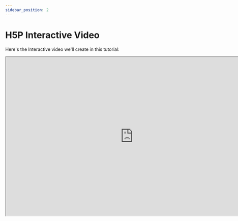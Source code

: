 ```yaml
---
sidebar_position: 2
---
```


# H5P Interactive Video

Here's the Interactive video we'll create in this tutorial:

<iframe
  class="edlib-iframe"
  title="H5P Interactive video: Develop simple mobile games"
  width="800"
  height="500"
  src="https://www.edlib.com/s/resources/50e41e41-d065-491e-8f5b-9f3c4a1478d2"
/>
<div class="text--center">
    <em>H5P Interactive video: Develop simple mobile games</em>
    <br/>
    <br/>
</div>

The Interactive video content type allows you to add interactions on top of video clips. Interactions such as images, elaborating text, links and quizzes pop up while the learner watches the video.

:::tip
You can watch and interact with the above H5P Interactive video.
:::

## When To Use Interactive Videos
Interactive videos are perfect when you already have a video clip that you want to enrich with interactive elements.

You can facilitate differentiated learning by adding in-depth information such as pictures, tables, text and links that the learner can interact with during video playback. Include puzzles for the learners to solve at any given time in the video by adding Multichoice questions, Fill in the blanks, Drag and drop questions and Summaries.

## Step 1: Topic
We'll use a video &mdash;from Matthew Palaje, a well-known independent game developer&mdash; on mobile game developments as a basis for this tutorial.

## Step 2: Video Files
A video clip is the cornerstone of any interactive video. 

:::caution
The [MPEG-4](https://en.wikipedia.org/wiki/MPEG-4) video format will work in most browsers. However, you should provide an alternative video in [WebM](https://en.wikipedia.org/wiki/WebM) format just to be sure. 
:::

You can check which browsers support the MPEG-4 video format over at [Can I Use](https://caniuse.com/mpeg4). In order to convert the MPEG-4 video to a WebM format, you can use an open-source converter such as [Miro](http://www.mirovideoconverter.com/). 

## Step 3: Creating an Interactive Video
Select the New content option and choose Interactive video from the list of content types:

<div class="text--center">
    <img class="edlib-image" alt="H5P content type selector" src="/img/course-presentation1.png" />
    <br/>
    <em>Image: H5P content type selector</em>
</div>

## Step 4: Interactive Video Editor
The Interactive video editor should now appear. The top part of the editor looks like this:

<div class="text--center">
    <img class="edlib-image" alt="Blank H5P Interactive video editor" src="/img/interactive-video1.png" />
    <br/>
    <em>Image: Blank H5P Interactive video editor</em>
    <br/>
    <br/>
</div>

In this tutorial, we'll focus on creating the interactive elements in the video. Therefore, we'll focus on the top part of the editor, above the Common fields header.

The Interactive video content type consists of three tabs: 
1. Upload video
2. Add interactions
3. Summary task

These three steps represent a natural workflow for creating an Interactive video. By default, the Upload video tab is displayed when you create a new Interactive video, and this is what you always want to start off with.

## Step 5: Upload Video
Here's where we add the video clips that our Interactive video is based on. Press the "+" button and then press the "Upload video file" button or simply paste the link to a publicly available &mdash;and appropriately licensed&mdash; video:

<div class="text--center">
    <img class="edlib-image" alt="Adding a video file, video source URL or YouTube link" src="/img/interactive-video2.png" />
    <br/>
    <em>Image: Adding a video file, video source URL or YouTube link</em>
    <br/>
    <br/>
</div>

If you chose to upload a video file then browse to where you downloaded the MPEG-4 video file from step 1 and upload the video:

<div class="text--center">
    <img class="edlib-image" alt="Alternative video qualities" src="/img/interactive-video3.png" />
    <br/>
    <em>Image: Alternative video qualities</em>
    <br/>
    <br/>
</div>

Press the plus button again to add an alternative video format in WebM format to ensure support in all browsers. 

## Step 6: Add Interactions
Press the Add interactions tab in the top of the editor. The video clip we added in the previous step is previewed:

<div class="text--center">
    <img class="edlib-image" alt="Video preview" src="/img/interactive-video4.png" />
    <br/>
    <em>Image: Video preview</em>
    <br/>
    <br/>
</div>

We use the toolbar above the video clip to add interactions:

<div class="text--center">
    <img class="edlib-image" alt="Interactive video toolbar" src="/img/interactive-video5.png" />
    <br/>
    <em>Image: Interactive video toolbar</em>
    <br/>
    <br/>
</div>

In this tutorial, we'll add a text and an image interaction. 

### Step 6a: Text Interaction
We'll add a short text about [Unity](https://unity.com/)'s editor and Visual Studio code &mdash; fundamental tools when developing games with Unity.

First, add a Text interaction by pressing the text button on the toolbar, then drag it on top of the video and drop it in the middle of the video. A dialog will appear when you drop the interaction.

We want the Text interaction to be visible at approximately one minute into the video. Type in 1:03 as start time and 1:13 as end time in the Display time field. In this case, we don't want the video to stop automatically when the interaction appears, so we'll leave the Pause checkbox unchecked. 

The Label is a text that will be displayed next to the Interaction icon as a short description of what the learner can expect to find in the interaction. Type "Development environments" in the Label field. In the Text field, we'll add the actual in-depth information text about development environments:

"_Game development in Unity is done with both the Unity editor and Visual Studio. The editor is primarily focused on the more visual part of game development, including things like scenes, lighting, animation and so forth. Visual Studio, on the other hand, is used for the actual writing and debugging code side of things._"

Press Done. You will now see that an icon with the Label "Development environments" has been added to the video together with a white dot on the timeline below the video, to indicate that interaction is available at this point in the video:

<div class="text--center">
    <img class="edlib-image" alt="Interactive video text interaction" src="/img/interactive-video6.png" />
    <br/>
    <em>Image: Interactive video text interaction</em>
    <br/>
    <br/>
</div>

Play the video to make sure the interaction is visible at the correct time. 

:::tip
Double-press on interaction icons to edit interactive elements. 
:::

### Step 6b: Image Interaction
We'll add two image interactions showing other game development engines which the learner can view by pressing on the image icons. 

You can add an image interaction in the same way we added the text interaction. Press the Image button, drag it onto the video and drop it where we want it to be placed. 

In the first image interaction, we add image of the [Unreal Engine](https://www.unrealengine.com/en-US/) game engine. In the Display time field, insert 0:03 - 0:03. This time we'll check the Pause checkbox so that the video pauses when the interaction appears. Add the label "Unreal Engine". Also, use "Unreal Engine" for the Alternative text and Hover text fields. Press Done.

Finally, add the image of the [Godot](https://godotengine.org/) game engine and use the same settings as for the first image interaction shown above. Press Done when you have added the Godot engine image interaction. You can move the interactions around by using drag and drop. Place them so you have something like this:

Pending

You can also add Multichoice questions, Fill in the blanks, Drag and drop questions and Summaries in Interactive videos. You add and place them in the same way as the Text and Image interactions. Please read the individual tutorials for these content types to learn more about creating them. 

## Step 7: Video Summary
Pending

## Step 8: Bookmarks
Pending

## Step 9: Wrapping Up
Pending

:::info 
We are continuously trying to improve Edlib's documentation. If you have any questions or suggestions then don't hesitate to join us in [discussing](https://github.com/cerpus/Edlib/discussions/7) Edlib's &mdash;ongoing and future&mdash; development. Likewise, feel free to submit [issues and enhancement](https://github.com/cerpus/Edlib/issues) requests. Your help is appreciated :wink:
:::